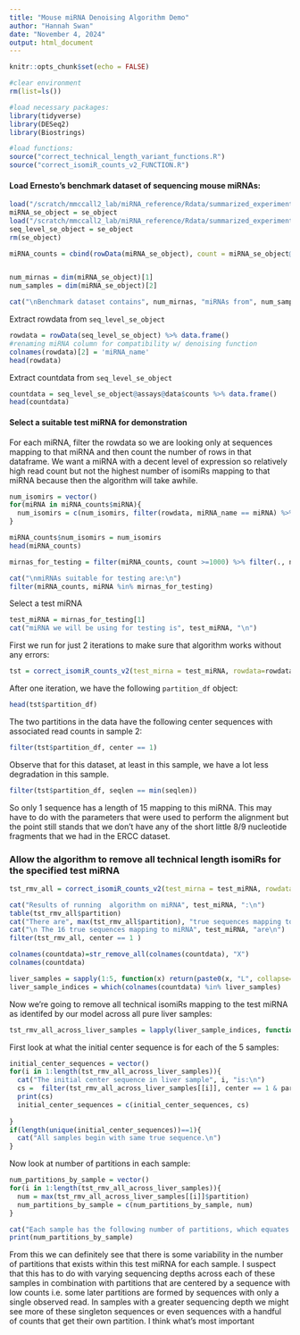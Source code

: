 ```yaml
---
title: "Mouse miRNA Denoising Algorithm Demo"
author: "Hannah Swan"
date: "November 4, 2024"
output: html_document
---
```


```r
knitr::opts_chunk$set(echo = FALSE)
```

```r
#clear environment
rm(list=ls())

```

```r
#load necessary packages:
library(tidyverse)
library(DESeq2)
library(Biostrings)

#load functions:
source("correct_technical_length_variant_functions.R")
source("correct_isomiR_counts_v2_FUNCTION.R")
```

#### Load Ernesto's benchmark dataset of sequencing mouse miRNAs:
```r
load("/scratch/mmccall2_lab/miRNA_reference/Rdata/summarized_experiment_miRNA.RData")
miRNA_se_object = se_object
load("/scratch/mmccall2_lab/miRNA_reference/Rdata/summarized_experiment_isomiR.RData")
seq_level_se_object = se_object
rm(se_object)

miRNA_counts = cbind(rowData(miRNA_se_object), count = miRNA_se_object@assays@data$counts[,"1L"]) %>% data.frame()


num_mirnas = dim(miRNA_se_object)[1]
num_samples = dim(miRNA_se_object)[2]

cat("\nBenchmark dataset contains", num_mirnas, "miRNAs from", num_samples, "samples.\n")

```

Extract rowdata from `seq_level_se_object`
```r
rowdata = rowData(seq_level_se_object) %>% data.frame()
#renaming miRNA column for compatibility w/ denoising function 
colnames(rowdata)[2] = 'miRNA_name'
head(rowdata)
```

Extract countdata from `seq_level_se_object`
```r
countdata = seq_level_se_object@assays@data$counts %>% data.frame()
head(countdata)

```

#### Select a suitable test miRNA for demonstration 
For each miRNA, filter the rowdata so we are looking only at sequences mapping to that miRNA and then count the number of rows in that dataframe. We want a miRNA with a decent level of expression so relatively high read count but not the highest number of isomiRs mapping to that miRNA because then the algorithm will take awhile. 
```r
num_isomirs = vector()
for(miRNA in miRNA_counts$miRNA){
  num_isomirs = c(num_isomirs, filter(rowdata, miRNA_name == miRNA) %>% nrow())
}

miRNA_counts$num_isomirs = num_isomirs
head(miRNA_counts)

mirnas_for_testing = filter(miRNA_counts, count >=1000) %>% filter(., num_isomirs < 1000) %>% select(., miRNA) %>% unlist()

cat("\nmiRNAs suitable for testing are:\n")
filter(miRNA_counts, miRNA %in% mirnas_for_testing)


```

Select a test miRNA
```r
test_miRNA = mirnas_for_testing[1]
cat("miRNA we will be using for testing is", test_miRNA, "\n")
```

First we run for just 2 iterations to make sure that algorithm works without any errors:
```r
tst = correct_isomiR_counts_v2(test_mirna = test_miRNA, rowdata=rowdata, countdata=countdata, sample_idx = 2, max_iterations = 2, OMEGA_A = 0.05)
```

After one iteration, we have the following `partition_df` object:
```r
head(tst$partition_df)
```

The two partitions in the data have the following center sequences with associated read counts in sample 2:
```r
filter(tst$partition_df, center == 1)
```

Observe that for this dataset, at least in this sample, we have a lot less degradation in this sample. 
```r
filter(tst$partition_df, seqlen == min(seqlen))
```

So only 1 sequence has a length of  15 mapping to this miRNA. This may have to do with the parameters that were used to perform the alignment but the point still stands that we don't have any of the short little 8/9  nucleotide fragments that we had in the ERCC dataset. 

### Allow the algorithm to remove all technical length isomiRs for the specified test miRNA
```r
tst_rmv_all = correct_isomiR_counts_v2(test_mirna = test_miRNA, rowdata=rowdata, countdata=countdata, sample_idx=2, max_iterations = 20, OMEGA_A=0.05)
```


```r
cat("Results of running  algorithm on miRNA", test_miRNA, ":\n")
table(tst_rmv_all$partition)
cat("There are", max(tst_rmv_all$partition), "true sequences mapping to miRNA",  test_miRNA, "in this sample. \n")
cat("\n The 16 true sequences mapping to miRNA", test_miRNA, "are\n")
filter(tst_rmv_all, center == 1 )
```

```r
colnames(countdata)=str_remove_all(colnames(countdata), "X")
colnames(countdata)

liver_samples = sapply(1:5, function(x) return(paste0(x, "L", collapse="")))
liver_sample_indices = which(colnames(countdata) %in% liver_samples)
```

Now we're going to remove all technical isomiRs mapping to the test miRNA as identifed by our model across all pure liver samples:
```r
tst_rmv_all_across_liver_samples = lapply(liver_sample_indices, function(x) correct_isomiR_counts_v2(test_miRNA, rowdata=rowdata, countdata=countdata, x, max_iterations=20, OMEGA_A=0.05))


```


First look at what the initial center sequence is for each of the 5 samples:
```r
initial_center_sequences = vector()
for(i in 1:length(tst_rmv_all_across_liver_samples)){
  cat("The initial center sequence in liver sample", i, "is:\n")
  cs =  filter(tst_rmv_all_across_liver_samples[[i]], center == 1 & partition ==  1) %>% select(.,  uniqueSequence) %>% unlist() 
  print(cs)
  initial_center_sequences = c(initial_center_sequences, cs)
  
}
if(length(unique(initial_center_sequences))==1){
  cat("All samples begin with same true sequence.\n")
}
```

Now look at number of partitions in each sample:
```r
num_partitions_by_sample = vector()
for(i in 1:length(tst_rmv_all_across_liver_samples)){
  num = max(tst_rmv_all_across_liver_samples[[i]]$partition)
  num_partitions_by_sample = c(num_partitions_by_sample, num)
}

cat("Each sample has the following number of partitions, which equates to the number of true isomiR sequences\n")
print(num_partitions_by_sample)
```

From this we can definitely see that there is some variability in the number of partitions that exists within this test miRNA for each sample. I suspect that this has to do with varying sequencing depths across each of these samples in combination with partitions that are centered by a sequence with low counts i.e. some later partitions are formed by sequences with only a single observed read. In samples with a greater sequencing depth we might see more of these singleton sequences or even sequences with a handful of counts that get their own partition. \n
I think what's most important 